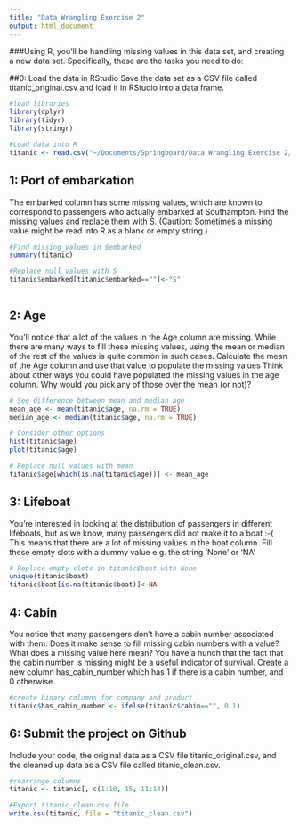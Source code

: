 ```yaml
---
title: "Data Wrangling Exercise 2"
output: html_document
---
```

###Using R, you’ll be handling missing values in this data set, and creating a new data set. Specifically, these are the tasks you need to do:

##0: Load the data in RStudio
Save the data set as a CSV file called titanic_original.csv and load it in RStudio into a data frame.
```r
#load libraries
library(dplyr)
library(tidyr)
library(stringr)

#Load data into R
titanic <- read.csv("~/Documents/Springboard/Data Wrangling Exercise 2/titanic_original.csv")

```

## 1: Port of embarkation
The embarked column has some missing values, which are known to correspond to passengers who actually embarked at Southampton. Find the missing values and replace them with S. (Caution: Sometimes a missing value might be read into R as a blank or empty string.)

```r
#Find missing values in $embarked
summary(titanic)

#Replace null values with S
titanic$embarked[titanic$embarked==""]<-"S"
  
```

## 2: Age
You’ll notice that a lot of the values in the Age column are missing. While there are many ways to fill these missing values, using the mean or median of the rest of the values is quite common in such cases.
Calculate the mean of the Age column and use that value to populate the missing values
Think about other ways you could have populated the missing values in the age column. Why would you pick any of those over the mean (or not)?

```r
# See difference between mean and median age
mean_age <- mean(titanic$age, na.rm = TRUE)
median_age <- median(titanic$age, na.rm = TRUE)

# Consider other options
hist(titanic$age)
plot(titanic$age)

# Replace null values with mean
titanic$age[which(is.na(titanic$age))] <- mean_age

```

## 3: Lifeboat
You’re interested in looking at the distribution of passengers in different lifeboats, but as we know, many passengers did not make it to a boat :-( This means that there are a lot of missing values in the boat column. Fill these empty slots with a dummy value e.g. the string 'None' or 'NA'

```r
# Replace empty slots in titanic$boat with None
unique(titanic$boat)
titanic$boat[is.na(titanic$boat)]<-NA

```

## 4: Cabin
You notice that many passengers don’t have a cabin number associated with them.
Does it make sense to fill missing cabin numbers with a value?
What does a missing value here mean?
You have a hunch that the fact that the cabin number is missing might be a useful indicator of survival. Create a new column has_cabin_number which has 1 if there is a cabin number, and 0 otherwise.
```r
#create binary columns for company and product
titanic$has_cabin_number <- ifelse(titanic$cabin=="", 0,1)

```

## 6: Submit the project on Github
Include your code, the original data as a CSV file titanic_original.csv, and the cleaned up data as a CSV file called titanic_clean.csv.
```r
#rearrange columns
titanic <- titanic[, c(1:10, 15, 11:14)]

#Export titanic_clean.csv file
write.csv(titanic, file = "titanic_clean.csv")
```

